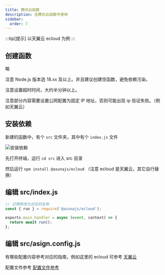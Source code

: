 ```yaml
---
title: 腾讯云函数
description: 在腾讯云函数中使用
sidebar:
  order: 7
---
```


:::tip[提示]
以天翼云 ecloud 为例
:::

## 创建函数

略

注意 Node.js 版本选 18.xx 及以上。并且建议创建空函数，避免依赖污染。

注意设置超时时间，大约半分钟以上。

注意部分内容需要设置公网配置为固定 IP 地址，否则可能出现 ip 验证失败。（例如天翼云）

## 安装依赖

新建的函数中，有个 `src` 文件夹，其中有个 `index.js` 文件

![安装依赖](@imgs/scf/scf_install.png)

先打开终端，运行 `cd src` 进入 src 目录

然后运行 `npm install @asunajs/ecloud` （注意 ecloud 是天翼云，其它自行替换）

## 编辑 src/index.js

```js
// 记得修改为对应的名称
const { run } = require('@asunajs/ecloud');

exports.main_handler = async (event, context) => {
  return await run();
};
```

## 编辑 src/asign.config.js

有哪些配置内容参考对应的指南，例如这里的 ecloud 可参考 [天翼云](/reference/ecloud/)

配置文件参考 [配置文件参考](/start/config/)
